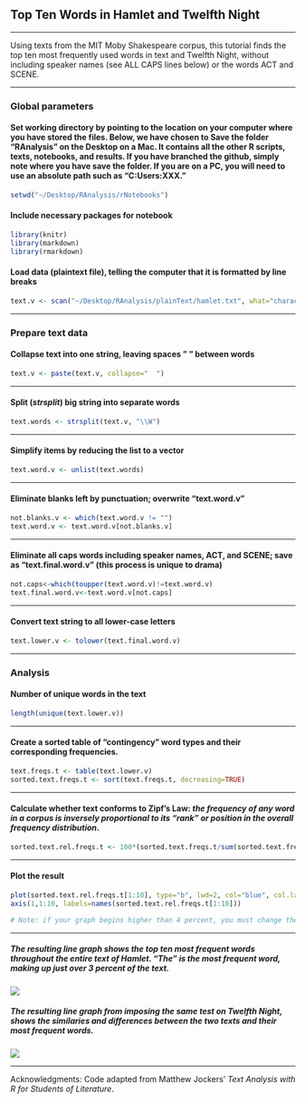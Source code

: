 ## Top Ten Words in Hamlet and Twelfth Night
***
Using texts from the MIT Moby Shakespeare corpus, this tutorial finds the top ten most frequently used words in text and Twelfth Night, without including speaker names (see ALL CAPS lines below) or the words ACT and SCENE. 

***

### Global parameters 
#### Set working directory by pointing to the location on your computer where you have stored the files. Below, we have chosen to Save the folder "RAnalysis" on the Desktop on a Mac. It contains all the other R scripts, texts, notebooks, and results. If you have branched the github, simply note where you have save the folder. If you are on a PC, you will need to use an absolute path such as "C:Users:XXX."
```r
setwd("~/Desktop/RAnalysis/rNotebooks") 
```

#### Include necessary packages for notebook
```r
library(knitr)
library(markdown)
library(rmarkdown)
```

#### Load data (plaintext file), telling the computer that it is formatted by line breaks  
```r
text.v <- scan("~/Desktop/RAnalysis/plainText/hamlet.txt", what="character", sep="\n")
```

***   
### Prepare text data
#### Collapse text into one string, leaving spaces " " between words 
```r
text.v <- paste(text.v, collapse="  ")
```

***
#### Split (_strsplit_) big string into separate words
```r
text.words <- strsplit(text.v, "\\W")
```

***
#### Simplify items by reducing the list to a vector 
```r
text.word.v <- unlist(text.words)
```

***
#### Eliminate blanks left by punctuation; overwrite "text.word.v"
```r
not.blanks.v <- which(text.word.v != "")
text.word.v <- text.word.v[not.blanks.v]
```

***
#### Eliminate all caps words including speaker names, ACT, and SCENE; save as "text.final.word.v" (this process is unique to drama)
```r
not.caps<-which(toupper(text.word.v)!=text.word.v)
text.final.word.v<-text.word.v[not.caps]
```

***
#### Convert text string to all lower-case letters
```r
text.lower.v <- tolower(text.final.word.v)
```

***   
### Analysis
#### Number of unique words in the text
```r
length(unique(text.lower.v))
```

***    
#### Create a sorted table of “contingency” word types and their corresponding frequencies.
```r
text.freqs.t <- table(text.lower.v)
sorted.text.freqs.t <- sort(text.freqs.t, decreasing=TRUE)
```

***   
#### Calculate whether text conforms to Zipf’s Law: _the frequency of any word in a corpus is inversely proportional to its “rank” or position in the overall frequency distribution_.
```r
sorted.text.rel.freqs.t <- 100*(sorted.text.freqs.t/sum(sorted.text.freqs.t))
```

***    
#### Plot the result
```r
plot(sorted.text.rel.freqs.t[1:10], type="b", lwd=2, col="blue", col.lab="red", ylim= c(0,4.0), main="Hamlet, Entire Play", xlab="Top Ten Words", ylab="Percentage of Speech", xaxt="n",)
axis(1,1:10, labels=names(sorted.text.rel.freqs.t[1:10]))

# Note: if your graph begins higher than 4 percent, you must change the 4.0 value in the ylim= c(0,4.0) argument to see the entire graph. Deleting this argument will output the entire graph relative to the frequency percentage. The 4 simply allows users of this specific notebook to equally compare the top ten graphs of text and Twelfth Night. 
```

***

##### The resulting line graph shows the top ten most frequent words throughout the entire text of Hamlet. "The" is the most frequent word, making up just over 3 percent of the text.

![](img/hamletTopTen.png) 

##### The resulting line graph from imposing the same test on Twelfth Night, shows the similaries and differences between the two texts and their most frequent words.

![](img/twelfthNightTopTen.png) 


***
Acknowledgments: Code adapted from Matthew Jockers' _Text Analysis with R for Students of Literature_.
